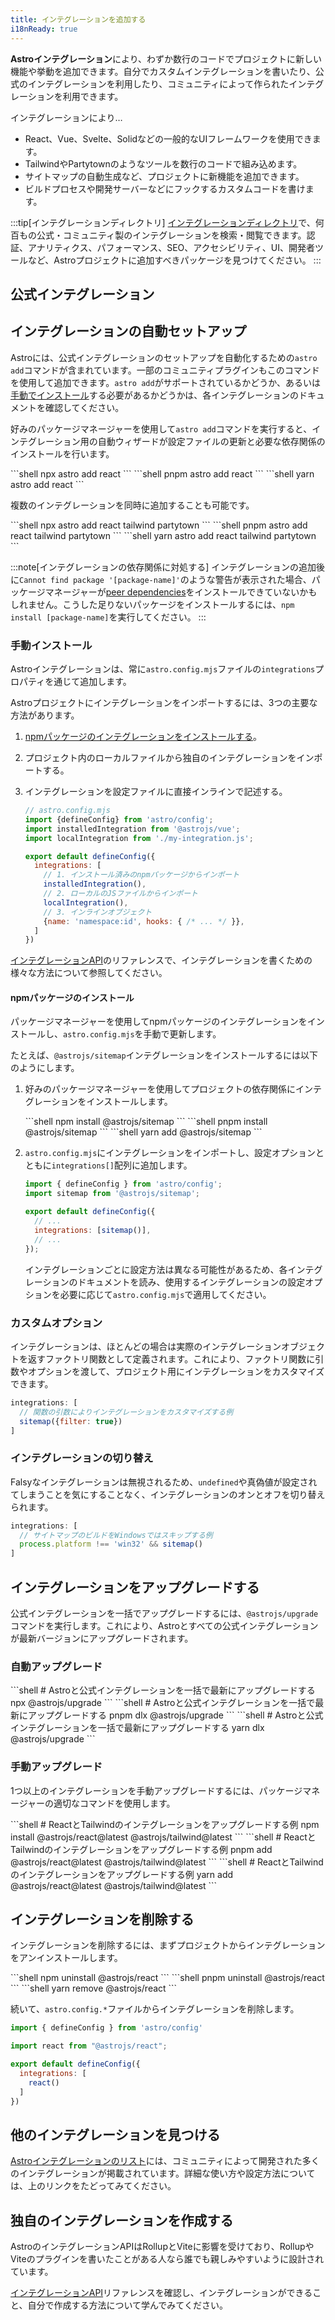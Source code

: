 ```yaml
---
title: インテグレーションを追加する
i18nReady: true
---
```





**Astroインテグレーション**により、わずか数行のコードでプロジェクトに新しい機能や挙動を追加できます。自分でカスタムインテグレーションを書いたり、公式のインテグレーションを利用したり、コミュニティによって作られたインテグレーションを利用できます。

インテグレーションにより…

- React、Vue、Svelte、Solidなどの一般的なUIフレームワークを使用できます。
- TailwindやPartytownのようなツールを数行のコードで組み込めます。
- サイトマップの自動生成など、プロジェクトに新機能を追加できます。
- ビルドプロセスや開発サーバーなどにフックするカスタムコードを書けます。

:::tip[インテグレーションディレクトリ]
[インテグレーションディレクトリ](https://astro.build/integrations/)で、何百もの公式・コミュニティ製のインテグレーションを検索・閲覧できます。認証、アナリティクス、パフォーマンス、SEO、アクセシビリティ、UI、開発者ツールなど、Astroプロジェクトに追加すべきパッケージを見つけてください。
:::

## 公式インテグレーション

<IntegrationsNav />

## インテグレーションの自動セットアップ

Astroには、公式インテグレーションのセットアップを自動化するための`astro add`コマンドが含まれています。一部のコミュニティプラグインもこのコマンドを使用して追加できます。`astro add`がサポートされているかどうか、あるいは[手動でインストール](#手動インストール)する必要があるかどうかは、各インテグレーションのドキュメントを確認してください。

好みのパッケージマネージャーを使用して`astro add`コマンドを実行すると、インテグレーション用の自動ウィザードが設定ファイルの更新と必要な依存関係のインストールを行います。

<PackageManagerTabs>
  <Fragment slot="npm">
  ```shell
  npx astro add react
  ```
  </Fragment>
  <Fragment slot="pnpm">
  ```shell
  pnpm astro add react
  ```
  </Fragment>
  <Fragment slot="yarn">
  ```shell
  yarn astro add react
  ```
  </Fragment>
</PackageManagerTabs>

複数のインテグレーションを同時に追加することも可能です。

<PackageManagerTabs>
  <Fragment slot="npm">
  ```shell
  npx astro add react tailwind partytown
  ```
  </Fragment>
  <Fragment slot="pnpm">
  ```shell
  pnpm astro add react tailwind partytown
  ```
  </Fragment>
  <Fragment slot="yarn">
  ```shell
  yarn astro add react tailwind partytown
  ```
  </Fragment>
</PackageManagerTabs>

:::note[インテグレーションの依存関係に対処する]
インテグレーションの追加後に`Cannot find package '[package-name]'`のような警告が表示された場合、パッケージマネージャーが[peer dependencies](https://nodejs.org/en/blog/npm/peer-dependencies/)をインストールできていないかもしれません。こうした足りないパッケージをインストールするには、`npm install [package-name]`を実行してください。
:::

### 手動インストール

Astroインテグレーションは、常に`astro.config.mjs`ファイルの`integrations`プロパティを通じて追加します。

Astroプロジェクトにインテグレーションをインポートするには、3つの主要な方法があります。
1. [npmパッケージのインテグレーションをインストールする](#npmパッケージのインストール)。
2. プロジェクト内のローカルファイルから独自のインテグレーションをインポートする。
3. インテグレーションを設定ファイルに直接インラインで記述する。

    ```js
    // astro.config.mjs
    import {defineConfig} from 'astro/config';
    import installedIntegration from '@astrojs/vue';
    import localIntegration from './my-integration.js';

    export default defineConfig({
      integrations: [
        // 1. インストール済みのnpmパッケージからインポート
        installedIntegration(),
        // 2. ローカルのJSファイルからインポート
        localIntegration(),
        // 3. インラインオブジェクト
        {name: 'namespace:id', hooks: { /* ... */ }},
      ]
    })
    ```

[インテグレーションAPI](/ja/reference/integrations-reference/)のリファレンスで、インテグレーションを書くための様々な方法について参照してください。

#### npmパッケージのインストール

パッケージマネージャーを使用してnpmパッケージのインテグレーションをインストールし、`astro.config.mjs`を手動で更新します。

たとえば、`@astrojs/sitemap`インテグレーションをインストールするには以下のようにします。

1. 好みのパッケージマネージャーを使用してプロジェクトの依存関係にインテグレーションをインストールします。

   <PackageManagerTabs>
     <Fragment slot="npm">
     ```shell
     npm install @astrojs/sitemap
     ```
     </Fragment>
     <Fragment slot="pnpm">
     ```shell
     pnpm install @astrojs/sitemap
     ```
     </Fragment>
     <Fragment slot="yarn">
     ```shell
     yarn add @astrojs/sitemap
     ```
     </Fragment>
   </PackageManagerTabs>

2. `astro.config.mjs`にインテグレーションをインポートし、設定オプションとともに`integrations[]`配列に追加します。

    ```js title="astro.config.mjs" ins={2} ins="sitemap()"
    import { defineConfig } from 'astro/config';
    import sitemap from '@astrojs/sitemap';

    export default defineConfig({
      // ...
      integrations: [sitemap()],
      // ...
    });
    ```

    インテグレーションごとに設定方法は異なる可能性があるため、各インテグレーションのドキュメントを読み、使用するインテグレーションの設定オプションを必要に応じて`astro.config.mjs`で適用してください。

### カスタムオプション

インテグレーションは、ほとんどの場合は実際のインテグレーションオブジェクトを返すファクトリ関数として定義されます。これにより、ファクトリ関数に引数やオプションを渡して、プロジェクト用にインテグレーションをカスタマイズできます。

```js
integrations: [
  // 関数の引数によりインテグレーションをカスタマイズする例
  sitemap({filter: true})
]
```

### インテグレーションの切り替え

Falsyなインテグレーションは無視されるため、`undefined`や真偽値が設定されてしまうことを気にすることなく、インテグレーションのオンとオフを切り替えられます。

```js
integrations: [
  // サイトマップのビルドをWindowsではスキップする例
  process.platform !== 'win32' && sitemap()
]
```

## インテグレーションをアップグレードする

公式インテグレーションを一括でアップグレードするには、`@astrojs/upgrade`コマンドを実行します。これにより、Astroとすべての公式インテグレーションが最新バージョンにアップグレードされます。

### 自動アップグレード

<PackageManagerTabs>
  <Fragment slot="npm">
  ```shell
  # Astroと公式インテグレーションを一括で最新にアップグレードする
  npx @astrojs/upgrade
  ```
  </Fragment>
  <Fragment slot="pnpm">
  ```shell
  # Astroと公式インテグレーションを一括で最新にアップグレードする
  pnpm dlx @astrojs/upgrade
  ```
  </Fragment>
  <Fragment slot="yarn">
  ```shell
  # Astroと公式インテグレーションを一括で最新にアップグレードする
  yarn dlx @astrojs/upgrade
  ```
  </Fragment>
</PackageManagerTabs>

### 手動アップグレード

1つ以上のインテグレーションを手動アップグレードするには、パッケージマネージャーの適切なコマンドを使用します。

<PackageManagerTabs>
  <Fragment slot="npm">
  ```shell
  # ReactとTailwindのインテグレーションをアップグレードする例
  npm install @astrojs/react@latest @astrojs/tailwind@latest
  ```
  </Fragment>
  <Fragment slot="pnpm">
  ```shell
  # ReactとTailwindのインテグレーションをアップグレードする例
  pnpm add @astrojs/react@latest @astrojs/tailwind@latest
  ```
  </Fragment>
  <Fragment slot="yarn">
  ```shell
  # ReactとTailwindのインテグレーションをアップグレードする例
  yarn add @astrojs/react@latest @astrojs/tailwind@latest
  ```
  </Fragment>
</PackageManagerTabs>

## インテグレーションを削除する

インテグレーションを削除するには、まずプロジェクトからインテグレーションをアンインストールします。

<PackageManagerTabs>
  <Fragment slot="npm">
  ```shell
  npm uninstall @astrojs/react
  ```
  </Fragment>
  <Fragment slot="pnpm">
  ```shell
  pnpm uninstall @astrojs/react
  ```
  </Fragment>
  <Fragment slot="yarn">
  ```shell
  yarn remove @astrojs/react
  ```
  </Fragment>
</PackageManagerTabs>

続いて、`astro.config.*`ファイルからインテグレーションを削除します。

```js title="astro.config.mjs" del={3,7}
import { defineConfig } from 'astro/config'

import react from "@astrojs/react";

export default defineConfig({
  integrations: [
    react()
  ]
})
```

## 他のインテグレーションを見つける

[Astroインテグレーションのリスト](https://astro.build/integrations/)には、コミュニティによって開発された多くのインテグレーションが掲載されています。詳細な使い方や設定方法については、上のリンクをたどってみてください。

## 独自のインテグレーションを作成する

AstroのインテグレーションAPIはRollupとViteに影響を受けており、RollupやViteのプラグインを書いたことがある人なら誰でも親しみやすいように設計されています。

[インテグレーションAPI](/ja/reference/integrations-reference/)リファレンスを確認し、インテグレーションができること、自分で作成する方法について学んでみてください。
